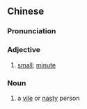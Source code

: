 {{also|幺麽|么麽|么麼}}
==Chinese==
{{zh-forms|s=幺麽|t2=么麼|t3=幺麽|t4=么麽}}

===Pronunciation===
{{zh-pron
|m=yāomó
|c=jiu1 mo1,jiu1 mo5
|cat=a,n
}}

===Adjective===
{{zh-adj}}

# [[small]]; [[minute]]

===Noun===
{{zh-noun}}

# a [[vile]] or [[nasty]] person